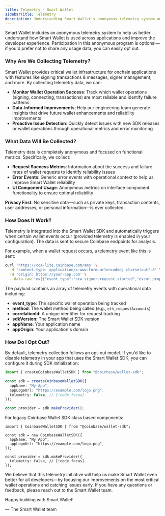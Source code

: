 ```yaml
---
title: Telemetry · Smart Wallet
sidebarTitle: Telemetry
description: Understanding Smart Wallet's anonymous telemetry system and how to configure it.
---
```


Smart Wallet includes an anonymous telemetry system to help us better understand how Smart Wallet is used across applications and improve the developer experience. Participation in this anonymous program is optional—if you'd prefer not to share any usage data, you can easily opt out.

### Why Are We Collecting Telemetry?

Smart Wallet provides critical wallet infrastructure for onchain applications with features like signing transactions & messages, signer management, and more. By collecting telemetry data, we can:

- **Monitor Wallet Operation Success**: Track which wallet operations (signing, connecting, transactions) are most reliable and identify failure patterns
- **Data-Informed Improvements**: Help our engineering team generate insights that drive future wallet enhancements and reliability improvements
- **Proactive Issue Detection**: Quickly detect issues with new SDK releases or wallet operations through operational metrics and error monitoring

### What Data Will Be Collected?

Telemetry data is completely anonymous and focused on functional metrics. Specifically, we collect:

- **Request Success Metrics**: Information about the success and failure rates of wallet requests to identify reliability issues
- **Error Events**: Generic error events with operational context to help us improve Smart Wallet reliability
- **UI Component Usage**: Anonymous metrics on interface component functionality to ensure optimal reliability

**Privacy First**: No sensitive data—such as private keys, transaction contents, user addresses, or personal information—is ever collected.

### How Does It Work?

Telemetry is integrated into the Smart Wallet SDK and automatically triggers when certain wallet events occur (provided telemetry is enabled in your configuration). The data is sent to secure Coinbase endpoints for analysis.

For example, when a wallet request occurs, a telemetry event like this is sent:

```bash
curl 'https://cca-lite.coinbase.com/amp' \
  -H 'content-type: application/x-www-form-urlencoded; charset=utf-8' \
  -H 'origin: https://your-app.com' \
  --data-raw 'e=[{"event_type":"scw_signer.request.started","event_properties":{"method":"eth_requestAccounts","correlationId":"abc123-def456","sdkVersion":"4.3.2","appName":"Your App Name","appOrigin":"https://your-app.com"}}]'
```

The payload contains an array of telemetry events with operational data including:

- **event_type**: The specific wallet operation being tracked
- **method**: The wallet method being called (e.g., `eth_requestAccounts`)
- **correlationId**: A unique identifier for request tracking
- **sdkVersion**: The Smart Wallet SDK version
- **appName**: Your application name
- **appOrigin**: Your application's domain

### How Do I Opt Out?

By default, telemetry collection follows an opt-out model. If you'd like to disable telemetry in your app that uses the Smart Wallet SDK, you can configure it during SDK initialization:

```typescript
import { createCoinbaseWalletSDK } from "@coinbase/wallet-sdk";

const sdk = createCoinbaseWalletSDK({
  appName: "My App",
  appLogoUrl: "https://example.com/logo.png",
  telemetry: false, // [!code focus]
});

const provider = sdk.makeProvider();
```

For legacy Coinbase Wallet SDK class based components:

```tsx
import { CoinbaseWalletSDK } from "@coinbase/wallet-sdk";

const sdk = new CoinbaseWalletSDK({
  appName: "My App",
  appLogoUrl: "https://example.com/logo.png",
});

const provider = sdk.makeProvider({
  telemetry: false, // [!code focus]
});
```

We believe that this telemetry initiative will help us make Smart Wallet even better for all developers—by focusing our improvements on the most critical wallet operations and catching issues early. If you have any questions or feedback, please reach out to the Smart Wallet team.

Happy building with Smart Wallet!

— The Smart Wallet team
